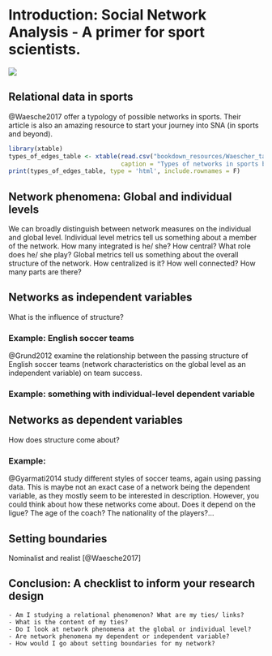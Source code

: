 # Introduction: Social Network Analysis - A primer for sport scientists. {#intro}

![](https://media.giphy.com/media/sHH10dFyWGGeA/giphy.gif)

## Relational data in sports

@Waesche2017 offer a typology of possible networks in sports. Their article is also an amazing resource to start your journey into SNA (in sports and beyond).

```r
library(xtable)
types_of_edges_table <- xtable(read.csv("bookdown_resources/Waescher_table.csv", stringsAsFactors = F, col.names = c("Network type", "Description"), row.names = NULL),
                               caption = "Types of networks in sports based on Waesche et al. (2017)")
print(types_of_edges_table, type = 'html', include.rownames = F)
```

## Network phenomena: Global and individual levels

We can broadly distinguish between network measures on the individual and global level. 
Individual level metrics tell us something about a member of the network. How many integrated is he/ she? How central? What role does he/ she play?
Global metrics tell us something about the overall structure of the network. How centralized is it? How well connected? How many parts are there?

## Networks as independent variables

What is the influence of structure?

### Example: English soccer teams

@Grund2012 examine the relationship between the passing structure of English soccer teams (network characteristics on the global level as an independent variable) on team success.

### Example: something with individual-level dependent variable



## Networks as dependent variables

How does structure come about?

### Example: 

@Gyarmati2014 study different styles of soccer teams, again using passing data. This is maybe not an exact case of a network being the dependent variable, as they mostly seem to be interested in description. However, you could think about how these networks come about. Does it depend on the ligue? The age of the coach? The nationality of the players?...

## Setting boundaries

Nominalist and realist [@Waesche2017]

## Conclusion: A checklist to inform your research design

```block
- Am I studying a relational phenomenon? What are my ties/ links?
- What is the content of my ties?
- Do I look at network phenomena at the global or individual level?
- Are network phenomena my dependent or independent variable?
- How would I go about setting boundaries for my network?
```



